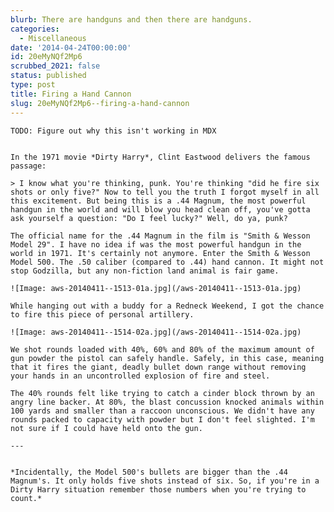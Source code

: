 ```yaml
---
blurb: There are handguns and then there are handguns.
categories:
  - Miscellaneous
date: '2014-04-24T00:00:00'
id: 20eMyNQf2Mp6
scrubbed_2021: false
status: published
type: post
title: Firing a Hand Cannon
slug: 20eMyNQf2Mp6--firing-a-hand-cannon
---
```


```
TODO: Figure out why this isn't working in MDX


In the 1971 movie *Dirty Harry*, Clint Eastwood delivers the famous passage: 

> I know what you're thinking, punk. You're thinking "did he fire six shots or only five?" Now to tell you the truth I forgot myself in all this excitement. But being this is a .44 Magnum, the most powerful handgun in the world and will blow you head clean off, you've gotta ask yourself a question: "Do I feel lucky?" Well, do ya, punk?

The official name for the .44 Magnum in the film is "Smith & Wesson Model 29". I have no idea if was the most powerful handgun in the world in 1971. It's certainly not anymore. Enter the Smith & Wesson Model 500. The .50 caliber (compared to .44) hand cannon. It might not stop Godzilla, but any non-fiction land animal is fair game.

![Image: aws-20140411--1513-01a.jpg](/aws-20140411--1513-01a.jpg) 

While hanging out with a buddy for a Redneck Weekend, I got the chance to fire this piece of personal artillery. 

![Image: aws-20140411--1514-02a.jpg](/aws-20140411--1514-02a.jpg)

We shot rounds loaded with 40%, 60% and 80% of the maximum amount of gun powder the pistol can safely handle. Safely, in this case, meaning that it fires the giant, deadly bullet down range without removing your hands in an uncontrolled explosion of fire and steel.

The 40% rounds felt like trying to catch a cinder block thrown by an angry line backer. At 80%, the blast concussion knocked animals within 100 yards and smaller than a raccoon unconscious. We didn't have any rounds packed to capacity with powder but I don't feel slighted. I'm not sure if I could have held onto the gun.

---


*Incidentally, the Model 500's bullets are bigger than the .44 Magnum's. It only holds five shots instead of six. So, if you're in a Dirty Harry situation remember those numbers when you're trying to count.*

```
